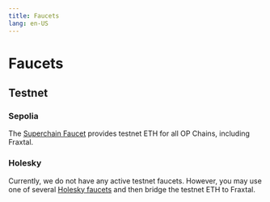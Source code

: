 ```yaml
---
title: Faucets
lang: en-US
---
```


# Faucets

## Testnet

### Sepolia

The [Superchain Faucet](https://app.optimism.io/faucet) provides testnet ETH for all OP Chains, including Fraxtal.

### Holesky

Currently, we do not have any active testnet faucets. However, you may use one of several [Holesky faucets](https://github.com/eth-clients/holesky) and then bridge the testnet ETH to Fraxtal.
